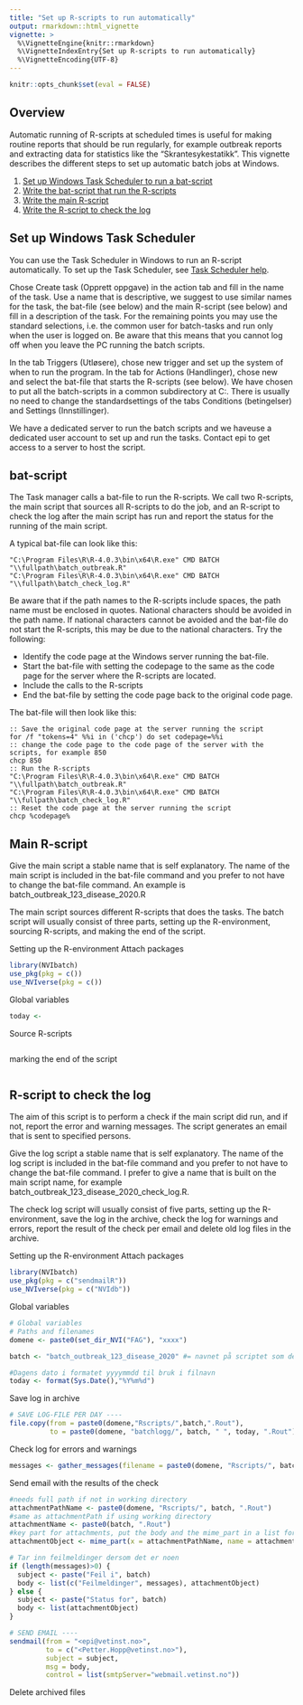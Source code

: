```yaml
--- 
title: "Set up R-scripts to run automatically"
output: rmarkdown::html_vignette
vignette: >
  %\VignetteEngine{knitr::rmarkdown}
  %\VignetteIndexEntry{Set up R-scripts to run automatically}
  %\VignetteEncoding{UTF-8}
---
```


```r
knitr::opts_chunk$set(eval = FALSE)
```

## Overview
Automatic running of R-scripts at scheduled times is useful for making routine reports that should be run regularly, for example outbreak reports and extracting data for statistics like the "Skrantesykestatikk". This vignette describes the different steps to set up automatic batch jobs at Windows.

1. [Set up Windows Task Scheduler to run a bat-script](#set-up-windows-task-scheduler)
2. [Write the bat-script that run the R-scripts](#bat-script)
3. [Write the main R-script](#main-r-script)
4. [Write the R-script to check the log](#r-script-to-check-the-log)

## Set up Windows Task Scheduler
You can use the Task Scheduler in Windows to run an R-script automatically. To set up the Task Scheduler, see [Task Scheduler help](https://www.windowscentral.com/how-create-automated-task-using-task-scheduler-windows-10).

Chose Create task (Opprett oppgave) in the action tab and fill in the name of the task. Use a name that is descriptive, we suggest to use similar names for the task, the bat-file (see below) and the main R-script (see below) and fill in a description of the task. For the remaining points you may use the standard selections, i.e. the common user for batch-tasks and run only when the user is logged on. Be aware that this means that you cannot log off when you leave the PC running the batch scripts.

In the tab Triggers (Utløsere), chose new trigger and set up the system of when to run the program. In the tab for Actions (Handlinger), chose new and select the bat-file that starts the R-scripts (see below). We have chosen to put all the batch-scripts in a common subdirectory at C:\. There is usually no need to change the standardsettings of the tabs Conditions (betingelser) and Settings (Innstillinger).

We have a dedicated server to run the batch scripts and we haveuse a dedicated user account to set up and run the tasks. Contact epi to get access to a server to host the script.

## bat-script
The Task manager calls a bat-file to run the R-scripts. We call two R-scripts, the main script that sources all R-scripts to do the job,  and an R-script to check the log after the main script has run and report the status for the running of the main script. 

A typical bat-file can look like this:
```
"C:\Program Files\R\R-4.0.3\bin\x64\R.exe" CMD BATCH "\\fullpath\batch_outbreak.R"
"C:\Program Files\R\R-4.0.3\bin\x64\R.exe" CMD BATCH "\\fullpath\batch_check_log.R"
```

Be aware that if the path names to the R-scripts include spaces, the path name must be enclosed in quotes. 
National characters should be avoided in the path name. If national characters cannot be avoided and the bat-file do not start the R-scripts, this may be due to the national characters. Try the following:

- Identify the code page at the Windows server running the bat-file. 
- Start the bat-file with setting the codepage to the same as the code page for the server where the R-scripts are located. 
- Include the calls to the R-scripts
- End the bat-file by setting the code page back to the original code page. 

The bat-file will then look like this:
```
:: Save the original code page at the server running the script
for /f "tokens=4" %%i in ('chcp') do set codepage=%%i
:: change the code page to the code page of the server with the scripts, for example 850
chcp 850 
:: Run the R-scripts
"C:\Program Files\R\R-4.0.3\bin\x64\R.exe" CMD BATCH "\\fullpath\batch_outbreak.R"
"C:\Program Files\R\R-4.0.3\bin\x64\R.exe" CMD BATCH "\\fullpath\batch_check_log.R"
:: Reset the code page at the server running the script
chcp %codepage%
```


## Main R-script
Give the main script a stable name that is self explanatory. The name of the main script is included in the bat-file command and you prefer to not have to change the bat-file command. An example is batch_outbreak_123_disease_2020.R

The main script sources different R-scripts that does the tasks. The batch script will usually consist of three parts, setting up the R-environment, sourcing R-scripts, and making the end of the script. 

Setting up the R-environment
Attach packages
```r
library(NVIbatch) 
use_pkg(pkg = c()) 
use_NVIverse(pkg = c()) 
```

Global variables
```r
today <-
``` 

Source R-scripts 
```r

``` 
marking the end of the script
```r

``` 

## R-script to check the log
The aim of this script is to perform a check if the main script did run, and if not, report the error and warning messages. The script generates an email that is sent to specified persons.

Give the log script a stable name that is self explanatory. The name of the log script is included in the bat-file command and you prefer to not have to change the bat-file command. I prefer to give a name that is built on the main script name, for example batch_outbreak_123_disease_2020_check_log.R.

The check log script will usually consist of five parts, setting up the R-environment, save the log in the archive, check the log for warnings and errors, report the result of the check per email and delete old log files in the archive.

Setting up the R-environment
Attach packages
```r
library(NVIbatch) 
use_pkg(pkg = c("sendmailR")) 
use_NVIverse(pkg = c("NVIdb")) 
```

Global variables
```r
# Global variables
# Paths and filenames
domene <- paste0(set_dir_NVI("FAG"), "xxxx")

batch <- "batch_outbreak_123_disease_2020" #= navnet på scriptet som det skal lage logg for

#Dagens dato i formatet yyyymmdd til bruk i filnavn
today <- format(Sys.Date(),"%Y%m%d")
```

Save log in archive
```r
# SAVE LOG-FILE PER DAY ----
file.copy(from = paste0(domene,"Rscripts/",batch,".Rout"), 
          to = paste0(domene, "batchlogg/", batch, " ", today, ".Rout"))

``` 

Check log for errors and warnings
```r
messages <- gather_messages(filename = paste0(domene, "Rscripts/", batch, ".Rout"))
``` 

Send email with the results of the check
```r
#needs full path if not in working directory
attachmentPathName <- paste0(domene, "Rscripts/", batch, ".Rout")
#same as attachmentPath if using working directory
attachmentName <- paste0(batch, ".Rout")
#key part for attachments, put the body and the mime_part in a list for msg
attachmentObject <- mime_part(x = attachmentPathName, name = attachmentName)

# Tar inn feilmeldinger dersom det er noen
if (length(messages)>0) {
  subject <- paste("Feil i", batch)
  body <- list(c("Feilmeldinger", messages), attachmentObject)
} else {
  subject <- paste("Status for", batch)
  body <- list(attachmentObject)
}

# SEND EMAIL ----
sendmail(from = "<epi@vetinst.no>",
         to = c("<Petter.Hopp@vetinst.no>"),
         subject = subject,
         msg = body, 
         control = list(smtpServer="webmail.vetinst.no"))
``` 

Delete archived files
```r

```

